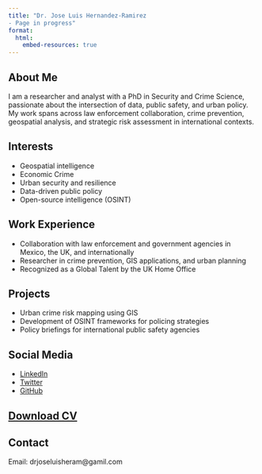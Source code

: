 ```yaml
---
title: "Dr. Jose Luis Hernandez-Ramirez
- Page in progress"
format: 
  html:
    embed-resources: true
---
```


## About Me

I am a researcher and analyst with a PhD in Security and Crime Science, passionate about the intersection of data, public safety, and urban policy. My work spans across law enforcement collaboration, crime prevention, geospatial analysis, and strategic risk assessment in international contexts.

## Interests

-   Geospatial intelligence\
-   Economic Crime\
-   Urban security and resilience\
-   Data-driven public policy\
-   Open-source intelligence (OSINT)


## Work Experience

-   Collaboration with law enforcement and government agencies in Mexico, the UK, and internationally\
-   Researcher in crime prevention, GIS applications, and urban planning\
-   Recognized as a Global Talent by the UK Home Office

## Projects

-   Urban crime risk mapping using GIS\
-   Development of OSINT frameworks for policing strategies\
-   Policy briefings for international public safety agencies

## Social Media

-   [LinkedIn](#)\
-   [Twitter](#)\
-   [GitHub](#)

## [Download CV](CV_JoseLuisHernandezRamirez.pdf)

## Contact

Email: drjoseluisheram\@gamil.com
